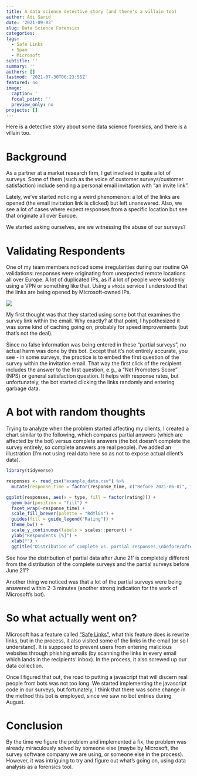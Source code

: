 ```yaml
---
title: A data science detective story (and there's a villain too)
author: Adi Sarid
date: '2021-09-03'
slug: Data Science Forensics
categories:
tags:
  - Safe Links
  - Spam
  - Microsoft
subtitle: ''
summary: ''
authors: []
lastmod: '2021-07-30T06:23:55Z'
featured: no
image:
  caption: ''
  focal_point: ''
  preview_only: no
projects: []
---
```


Here is a detective story about some data science forensics, and there is a villain too.

# Background

As a partner at a market research firm, I get involved in quite a lot of surveys. Some of them (such as the voice of customer surveys/customer satisfaction) include sending a personal email invitation with "an invite link".

Lately, we've started noticing a weird phenomenon: a lot of the links are opened (the email invitation link is clicked) but left unanswered. Also, we see a lot of cases where expect responses from a specific location but see that originate all over Europe.

We started asking ourselves, are we witnessing the abuse of our surveys?

# Validating Respondents

One of my team members noticed some irregularities during our routine QA validations: responses were originating from unexpected remote locations all over Europe. A lot of duplicated IPs, as if a lot of people were suddenly using a VPN or something like that. Using a `whois` service I understood that the links are being opened by Microsoft-owned IPs.

![](Bot-ip-range.jpg)

My first thought was that they started using some bot that examines the survey link within the email. Why exactly? at that point, I hypothesized it was some kind of caching going on, probably for speed improvements (but that's not the deal).

Since no false information was being entered in these "partial surveys", no actual harm was done by this bot. Except that it's not entirely accurate, you see - in some surveys, the practice is to embed the first question of the survey within the invitation email. That way the first click of the recipient includes the answer to the first question, e.g., a "Net Promoters Score" (NPS) or general satisfaction question. It helps with response rates, but unfortunately, the bot started clicking the links randomly and entering garbage data.

# A bot with random thoughts

Trying to analyze when the problem started affecting my clients, I created a chart similar to the following, which compares partial answers (which are affected by the bot) versus complete answers (the bot doesn't complete the survey entirely, so complete answers are real people). I've added an illustration (I'm not using real data here so as not to expose actual client's data).

```r
library(tidyverse)

responses <- read_csv("example_data.csv") %>% 
  mutate(response_time = factor(response_time, c("Before 2021-06-01", "After 2021-06-01")))

ggplot(responses, aes(x = type, fill = factor(rating))) + 
  geom_bar(position = "fill") + 
  facet_wrap(~response_time) + 
  scale_fill_brewer(palette = "RdYlGn") + 
  guides(fill = guide_legend("Rating")) + 
  theme_bw() + 
  scale_y_continuous(labels = scales::percent) + 
  ylab("Respondents [%]") + 
  xlab("") + 
  ggtitle("Distribution of complete vs. partial responses,\nbefore/after June 21")

```

See how the distribution of partial data after June 21' is completely different from the distribution of the complete surveys and the partial surveys before June 21'?

Another thing we noticed was that a lot of the partial surveys were being answered within 2-3 minutes (another strong indication for the work of Microsoft's bot).

# So what actually went on?

Microsoft has a feature called ["Safe Links"](https://docs.microsoft.com/en-us/microsoft-365/security/office-365-security/safe-links?view=o365-worldwide), what this feature does is rewrite links, but in the process, it also visited some of the links in the email (or so I understand). It is supposed to prevent users from entering malicious websites through phishing emails (by scanning the links in every email which lands in the recipients' inbox). In the process, it also screwed up our data collection.

Once I figured that out, the road to putting a javascript that will discern real people from bots was not too long. We started implementing the javascript code in our surveys, but fortunately, I think that there was some change in the method this bot is employed, since we saw no bot entries during August.

# Conclusion

By the time we figure the problem and implemented a fix, the problem was already miraculously solved by someone else (maybe by Microsoft, the survey software company we are using, or someone else in the process). However, it was intriguing to try and figure out what's going on, using data analysis as a forensics tool.
